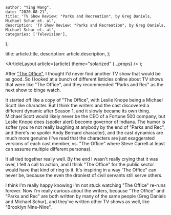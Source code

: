 
    author: "Ying Wang",
    date: "2020-08-21",
    title: 'TV Show Review: "Parks and Recreation", by Greg Daniels, Michael Schur et. al',
    description: 'TV Show Review: "Parks and Recreation", by Greg Daniels, Michael Schur et. al',
    categories: ['Television'],
};

  title: article.title,
  description: article.description,
};

  <ArticleLayout article={article} theme="solarized" {...props} />
);

After ["The Office"](/posts/2020/07/26/the_office), I thought I'd never find
another TV show that would be as good. So I looked at a bunch of different
listicles online about TV shows that were like "The Office", and they
recommended "Parks and Rec" as the next show to binge watch.

It started off like a copy of "The Office", with Leslie Knope being a Michael
Scott like character. But I think the writers and the cast discovered a
different dynamic after Season 1, and it slowly became its own thing. Michael
Scott would likely never be the CEO of a Fortune 500 company, but Leslie Knope
does (spoiler alert) become governor of Indiana. The humor is softer (you're not
really laughing at anybody by the end of "Parks and Rec", and there's no spoiler
Andy Bernard character), and the cast dynamics are much more genuine (I've read
that the characters are just exaggerated versions of each cast member, vs. "The
Office" where Steve Carrell at least can assume multiple different personas).

It all tied together really well. By the end I wasn't really crying that it was
over, I felt a call to action, and I think "The Office" for the public sector
would have that kind of ring to it. It's inspiring in a way 'The Office" can
never be, because the even the droniest of civil servants still serve others.

I think I'm really happy knowing I'm not stuck watching "The Office" re-runs
forever. Now I'm really curious about the writers, because "The Office" and
"Parks and Rec" are both written by many of the same people (Greg Daniels and
Michael Schur), and they've written other TV shows as well, like "Brooklyn
Nine-Nine".
